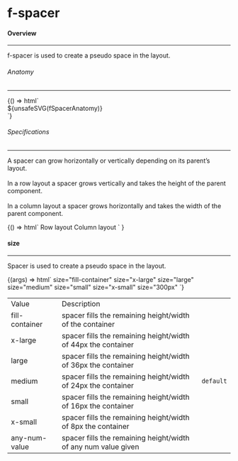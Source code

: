 
<Meta title="Components/f-spacer" />

<h1 class="margin-btm-36">f-spacer</h1>
<h4 class="margin-btm-8">Overview</h4>
<hr class="margin-btm-24" />
<p class="margin-btm-24">f-spacer is used to create a pseudo space in the layout.</p>
<h6 class="margin-btm-4">Anatomy</h6>
<hr class="margin-btm-16" />

<Story name="Anatomy">
  {() => html`<div class="align-center">${unsafeSVG(fSpacerAnatomy)}</div>`}
</Story>

<h6 class="margin-btm-4 margin-tp-36">Specifications</h6>
<hr class="margin-btm-24" />
<p calss="margin-btm-24">
  A spacer can grow horizontally or vertically depending on its parent’s layout.
  <br />
  <br /> In a row layout a spacer grows vertically and takes the height of the parent component.
  <br />
  <br /> In a column layout a spacer grows horizontally and takes the width of the parent component.
</p>

<Story name="Specifications">
  {() =>
    html` <f-div direction="row" gap="auto" padding="large none none none">
        <f-div padding="none x-large" height="hug-content">Row layout</f-div>
        <f-div padding="none x-large" height="hug-content">Column layout</f-div>
      </f-div>
      <f-div padding="x-large" gap="x-large" direction="row">
        <f-div
          padding="large"
          gap="x-large"
          border="medium solid default around"
          direction="row"
          height="486px"
        >
          <f-div
            padding="large"
            gap="large"
            border="medium dashed secondary around"
            height="100%"
            direction="column"
            width="100px"
          >
            <f-div height="80px" padding="none" state="secondary" variant="curved"></f-div>
            <f-div height="80px" padding="none" state="secondary" variant="curved"></f-div>
            <f-div height="200px" padding="none" state="secondary" variant="curved"></f-div>
          </f-div>
          <f-spacer size="fill-container"></f-spacer>
          <f-div
            width="100px"
            padding="none"
            gap="large"
            state="secondary"
            height="444px"
            variant="curved"
          ></f-div>
        </f-div>
        <f-div
          padding="large"
          gap="x-large"
          border="medium solid default around"
          height="486px"
          direction="column"
        >
          <f-div
            padding="large"
            gap="large"
            border="medium dashed secondary around"
            height="hug-content"
            direction="column"
          >
            <f-div height="50px" padding="none" state="secondary" variant="curved"></f-div>
            <f-div height="50px" padding="none" state="secondary" variant="curved"></f-div>
          </f-div>
          <f-spacer size="fill-container"></f-spacer>
          <f-div
            padding="none"
            state="secondary"
            height="124px"
            variant="curved"
            width="100%"
          ></f-div>
        </f-div>
      </f-div>`
  }
</Story>

<h4 class="margin-btm-8 margin-tp-36">size</h4>
<hr class="margin-btm-24" />
<p class="margin-btm-24">Spacer is used to create a pseudo space in the layout.</p>

<Canvas>
  <Story name="size">
    {(args) => html`<f-div gap="medium" padding="x-large" direction="column">
      <f-div height="hug-content" padding="none">
        <f-text variant="para" size="large" weight="medium">size="fill-container"</f-text>
      </f-div>
      <f-div
        padding="large"
        gap="x-large"
        border="medium solid default around"
        direction="row"
        height="hug-content"
      >
        <f-div
          padding="large"
          gap="large"
          border="medium dashed secondary around"
          height="100%"
          direction="column"
          width="100px"
        >
          <f-div height="80px" padding="none" state="secondary" variant="curved"></f-div>
        </f-div>
        <f-spacer size="fill-container"></f-spacer>
        <f-div
          width="100px"
          padding="none"
          gap="large"
          state="secondary"
          height="120px"
          variant="curved"
        ></f-div>
      </f-div>
      <f-div height="hug-content" padding="none">
        <f-text variant="para" size="large" weight="medium">size="x-large"</f-text>
      </f-div>
      <f-div
        padding="large"
        gap="x-large"
        border="medium solid default around"
        direction="row"
        height="hug-content"
      >
        <f-div
          padding="large"
          gap="large"
          border="medium dashed secondary around"
          height="100%"
          direction="column"
          width="100px"
        >
          <f-div height="80px" padding="none" state="secondary" variant="curved"></f-div>
        </f-div>
        <f-spacer size="x-large"></f-spacer>
        <f-div
          width="100px"
          padding="none"
          gap="large"
          state="secondary"
          height="120px"
          variant="curved"
        ></f-div>
      </f-div>
      <f-div height="hug-content" padding="none">
        <f-text variant="para" size="large" weight="medium">size="large"</f-text>
      </f-div>
      <f-div
        padding="large"
        gap="x-large"
        border="medium solid default around"
        direction="row"
        height="hug-content"
      >
        <f-div
          padding="large"
          gap="large"
          border="medium dashed secondary around"
          height="100%"
          direction="column"
          width="100px"
        >
          <f-div height="80px" padding="none" state="secondary" variant="curved"></f-div>
        </f-div>
        <f-spacer size="large"></f-spacer>
        <f-div
          width="100px"
          padding="none"
          gap="large"
          state="secondary"
          height="120px"
          variant="curved"
        ></f-div>
      </f-div>
      <f-div height="hug-content" padding="none">
        <f-text variant="para" size="large" weight="medium">size="medium"</f-text>
      </f-div>
      <f-div
        padding="large"
        gap="x-large"
        border="medium solid default around"
        direction="row"
        height="hug-content"
      >
        <f-div
          padding="large"
          gap="large"
          border="medium dashed secondary around"
          height="100%"
          direction="column"
          width="100px"
        >
          <f-div height="80px" padding="none" state="secondary" variant="curved"></f-div>
        </f-div>
        <f-spacer size="medium"></f-spacer>
        <f-div
          width="100px"
          padding="none"
          gap="large"
          state="secondary"
          height="120px"
          variant="curved"
        ></f-div>
      </f-div>
      <f-div height="hug-content" padding="none">
        <f-text variant="para" size="large" weight="medium">size="small"</f-text>
      </f-div>
      <f-div
        padding="large"
        gap="x-large"
        border="medium solid default around"
        direction="row"
        height="hug-content"
      >
        <f-div
          padding="large"
          gap="large"
          border="medium dashed secondary around"
          height="100%"
          direction="column"
          width="100px"
        >
          <f-div height="80px" padding="none" state="secondary" variant="curved"></f-div>
        </f-div>
        <f-spacer size="small"></f-spacer>
        <f-div
          width="100px"
          padding="none"
          gap="large"
          state="secondary"
          height="120px"
          variant="curved"
        ></f-div>
      </f-div>
      <f-div height="hug-content" padding="none">
        <f-text variant="para" size="large" weight="medium">size="x-small"</f-text>
      </f-div>
      <f-div
        padding="large"
        gap="x-large"
        border="medium solid default around"
        direction="row"
        height="hug-content"
      >
        <f-div
          padding="large"
          gap="large"
          border="medium dashed secondary around"
          height="100%"
          direction="column"
          width="100px"
        >
          <f-div height="80px" padding="none" state="secondary" variant="curved"></f-div>
        </f-div>
        <f-spacer size="x-small"></f-spacer>
        <f-div
          width="100px"
          padding="none"
          gap="large"
          state="secondary"
          height="120px"
          variant="curved"
        ></f-div>
      </f-div>
      <f-div height="hug-content" padding="none">
        <f-text variant="para" size="large" weight="medium">size="300px"</f-text>
      </f-div>
      <f-div
        padding="large"
        gap="x-large"
        border="medium solid default around"
        direction="row"
        height="hug-content"
      >
        <f-div
          padding="large"
          gap="large"
          border="medium dashed secondary around"
          height="100%"
          direction="column"
          width="100px"
        >
          <f-div height="80px" padding="none" state="secondary" variant="curved"></f-div>
        </f-div>
        <f-spacer size="300px"></f-spacer>
        <f-div
          width="100px"
          padding="none"
          gap="large"
          state="secondary"
          height="120px"
          variant="curved"
        ></f-div>
      </f-div>
    </f-div>`}
  </Story>
</Canvas>

<table class="custom-table">
  <tbody>
    <tr>
      <td>Value</td>
      <td>Description</td>
      <td></td>
    </tr>
    <tr>
      <td>fill-container</td>
      <td>spacer fills the remaining height/width of the container</td>
      <td></td>
    </tr>
    <tr>
      <td>x-large</td>
      <td>spacer fills the remaining height/width of 44px the container</td>
      <td></td>
    </tr>
    <tr>
      <td>large</td>
      <td>spacer fills the remaining height/width of 36px the container</td>
      <td></td>
    </tr>
    <tr>
      <td>medium</td>
      <td>spacer fills the remaining height/width of 24px the container</td>
      <td>
        <code>default</code>
      </td>
    </tr>
    <tr>
      <td>small</td>
      <td>spacer fills the remaining height/width of 16px the container</td>
      <td></td>
    </tr>
    <tr>
      <td>x-small</td>
      <td>spacer fills the remaining height/width of 8px the container</td>
      <td></td>
    </tr>
    <tr>
      <td>any-num-value</td>
      <td>spacer fills the remaining height/width of any num value given</td>
      <td></td>
    </tr>
  </tbody>
</table>

